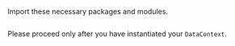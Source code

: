 
Import these necessary packages and modules.

```python file=../../../../../../tests/integration/docusaurus/connecting_to_your_data/cloud/s3/spark/inferred_and_runtime_yaml_example.py#L3-L6
```

<SparkDataContextNote />

Please proceed only after you have instantiated your `DataContext`.
